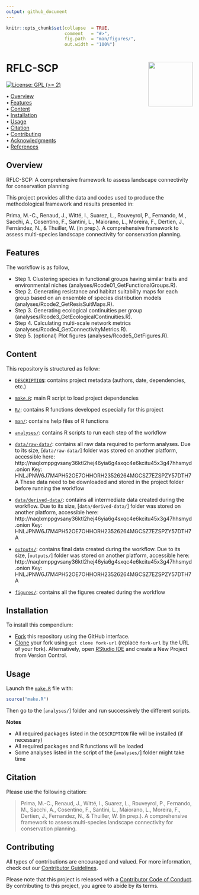 ```yaml
---
output: github_document
---
```


<!-- README.md is generated from README.Rmd. Please edit that file -->


```r
knitr::opts_chunk$set(collapse  = TRUE,
                      comment   = "#>",
                      fig.path  = "man/figures/",
                      out.width = "100%")
```



RFLC-SCP <img src="man/figures/compendium-sticker.png" align="right" style="float:right; height:120px;"/>
=========================================================

<!-- badges: start -->
[![License: GPL (>= 2)](https://img.shields.io/badge/License-GPL%20%28%3E%3D%202%29-blue.svg)](https://choosealicense.com/licenses/gpl-2.0/)
<!-- badges: end -->



<p align="left">
  • <a href="#overview">Overview</a><br>
  • <a href="#features">Features</a><br>
  • <a href="#content">Content</a><br>
  • <a href="#installation">Installation</a><br>
  • <a href="#usage">Usage</a><br>
  • <a href="#citation">Citation</a><br>
  • <a href="#contributing">Contributing</a><br>
  • <a href="#acknowledgments">Acknowledgments</a><br>
  • <a href="#references">References</a>
</p>



## Overview

RFLC-SCP: A comprehensive framework to assess landscape connectivity for conservation planning

This project provides all the data and codes used to produce the methodological framework and results presented in:

Prima, M.-C., Renaud, J., Witté, I., Suarez, L., Rouveyrol, P., Fernando, M., Sacchi, A., Cosentino, F., Santini, L., Maiorano, L., Moreira, F., Dertien, J., Fernández, N., & Thuiller, W. (in prep.). A comprehensive framework to assess multi-species landscape connectivity for conservation planning. 

## Features

The workflow is as follow, 
 
- Step 1. Clustering species in functional groups having similar traits and environmental niches (analyses/Rcode01_GetFunctionalGroups.R).
- Step 2. Generating resistance and habitat suitability maps for each group based on an ensemble of species distribution models  (analyses/Rcode2_GetResisSuitMaps.R).
- Step 3. Generating ecological continuities per group (analyses/Rcode3_GetEcologicalContinuities.R).
- Step 4. Calculating multi-scale network metrics (analyses/Rcode4_GetConnectivityMetrics.R).
- Step 5. (optional) Plot figures (analyses/Rcode5_GetFigures.R).

## Content

This repository is structured as follow:

- [`DESCRIPTION`](https://github.com/mcpri3/RFLC-SCP/tree/master/DESCRIPTION):
contains project metadata (authors, date, dependencies, etc.)

- [`make.R`](https://github.com/mcpri3/RFLC-SCP/tree/master/make.R):
main R script to load project dependencies

- [`R/`](https://github.com/mcpri3/RFLC-SCP/tree/master/R):
contains R functions developed especially for this project

- [`man/`](https://github.com/mcpri3/RFLC-SCP/tree/master/man):
contains help files of R functions

- [`analyses/`](https://github.com/mcpri3/RFLC-SCP/tree/master/analyses):
contains R scripts to run each step of the workflow

- [`data/raw-data/`](http://naqlxmppgvsany36ktl2hej46yia6g4sxqc4e6kcitu45x3g47hhsmyd.onion):
contains all raw data required to perform analyses. Due to its size, [`data/raw-data/`] folder was stored on another platform, accessible here: http://naqlxmppgvsany36ktl2hej46yia6g4sxqc4e6kcitu45x3g47hhsmyd.onion
Key: HNLJPNW6J7M4PH52OE7OHHORH23526264MGCSZ7EZSPZY57DTH7A
These data need to be downloaded and stored in the project folder before running the workflow  

- [`data/derived-data/`](http://naqlxmppgvsany36ktl2hej46yia6g4sxqc4e6kcitu45x3g47hhsmyd.onion):
contains all intermediate data created during the workflow. Due to its size, [`data/derived-data/`] folder was stored on another platform, accessible here: http://naqlxmppgvsany36ktl2hej46yia6g4sxqc4e6kcitu45x3g47hhsmyd.onion
Key: HNLJPNW6J7M4PH52OE7OHHORH23526264MGCSZ7EZSPZY57DTH7A

- [`outputs/`](http://naqlxmppgvsany36ktl2hej46yia6g4sxqc4e6kcitu45x3g47hhsmyd.onion):
contains final data created during the workflow. Due to its size, [`outputs/`] folder was stored on another platform, accessible here: http://naqlxmppgvsany36ktl2hej46yia6g4sxqc4e6kcitu45x3g47hhsmyd.onion
Key: HNLJPNW6J7M4PH52OE7OHHORH23526264MGCSZ7EZSPZY57DTH7A

- [`figures/`](https://github.com/mcpri3/RFLC-SCP/tree/master/figures):
contains all the figures created during the workflow

## Installation

To install this compendium:

- [Fork](https://docs.github.com/en/get-started/quickstart/contributing-to-projects) 
this repository using the GitHub interface.
- [Clone](https://docs.github.com/en/repositories/creating-and-managing-repositories/cloning-a-repository) 
your fork using `git clone fork-url` (replace `fork-url` by the URL of your fork). 
Alternatively, open [RStudio IDE](https://posit.co/products/open-source/rstudio/) 
and create a New Project from Version Control.

## Usage

Launch the [`make.R`](https://github.com/mcpri3/RFLC-SCP/tree/master/make.R)
file with:

```r
source("make.R")
```

Then go to the [`analyses/`] folder and run successively the different scripts. 

**Notes**

- All required packages listed in the `DESCRIPTION` file will be installed (if necessary)
- All required packages and R functions will be loaded
- Some analyses listed in the script of the [`analyses/`] folder might take time

## Citation

Please use the following citation: 

> Prima, M.-C., Renaud, J., Witté, I., Suarez, L., Rouveyrol, P., Fernando, M., Sacchi, A., Cosentino, F., Santini, L., Maiorano, L., Moreira, F., Dertien, J., Fernandez, N., & Thuiller, W. (in prep.). A comprehensive framework to assess multi-species landscape connectivity for conservation planning.

## Contributing

All types of contributions are encouraged and valued. For more information, 
check out our [Contributor Guidelines](https://github.com/mcpri3/RFLC-SCP/blob/main/CONTRIBUTING.md).

Please note that this project is released with a 
[Contributor Code of Conduct](https://contributor-covenant.org/version/2/1/CODE_OF_CONDUCT.html). 
By contributing to this project, you agree to abide by its terms.
